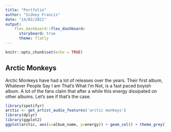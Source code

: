 ```yaml
---
title: "Portfolio"
author: "Sidney Francis"
date: "14/02/2021"
output: 
    flex_dashboard::flex_dashboard:
      storyboard: true
      theme: flatly 
---
```

```r
knitr::opts_chunk$set(echo = TRUE)
```


## Arctic Monkeys

Arctic Monkeys have had a lot of releases over the years. Their first album, Whatever People Say I am That's What I'm Not, is a fast paced boyish album. A lot of the fans claim that after a while this energy dissipated on other albums. Let's see if that's the case.

```r
library(spotifyr)
arctic <- get_artist_audio_features('arctic monkeys')
library(dplyr)
library(ggplot2)
ggplot(arctic, aes(x=album_name, y=energy)) + geom_col() + theme_grey() + ggtitle("Energy of Arctic Monkey's Albums")
```



